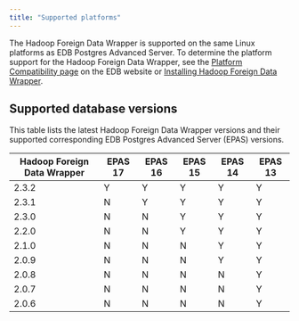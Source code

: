 ```yaml
---
title: "Supported platforms"
---
```


The Hadoop Foreign Data Wrapper is supported on the same Linux platforms as EDB Postgres Advanced Server. To determine the platform support for the Hadoop Foreign Data Wrapper, see the [Platform Compatibility page](https://www.enterprisedb.com/platform-compatibility#epas) on the EDB website or [Installing Hadoop Foreign Data Wrapper](./installing).

## Supported database versions

This table lists the latest Hadoop Foreign Data Wrapper versions and their supported corresponding EDB Postgres Advanced Server (EPAS) versions. 

| Hadoop Foreign Data Wrapper | EPAS 17 | EPAS 16 | EPAS 15 | EPAS 14 | EPAS 13 |
|-----------------------------|---------|---------|---------|---------|---------|
| 2.3.2                       | Y       | Y       | Y       | Y       | Y       |
| 2.3.1                       | N       | Y       | Y       | Y       | Y       |
| 2.3.0                       | N       | N       | Y       | Y       | Y       |
| 2.2.0                       | N       | N       | Y       | Y       | Y       |
| 2.1.0                       | N       | N       | N       | Y       | Y       |
| 2.0.9                       | N       | N       | N       | Y       | Y       |
| 2.0.8                       | N       | N       | N       | N       | Y       |
| 2.0.7                       | N       | N       | N       | N       | Y       |
| 2.0.6                       | N       | N       | N       | N       | Y       |

